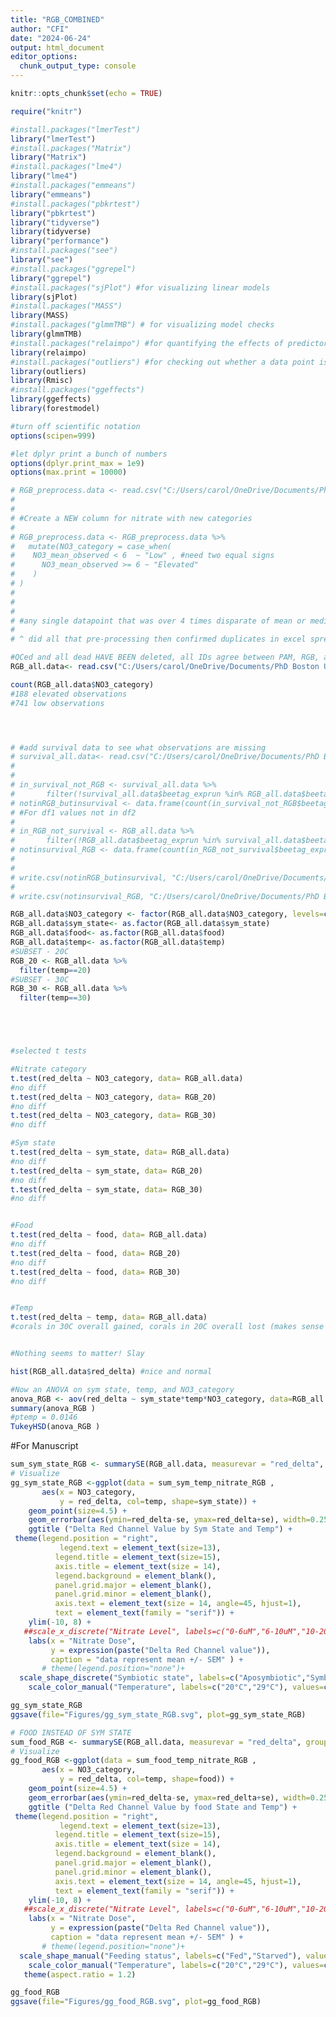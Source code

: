 ```yaml
---
title: "RGB_COMBINED"
author: "CFI"
date: "2024-06-24"
output: html_document
editor_options: 
  chunk_output_type: console
---
```


```r
knitr::opts_chunk$set(echo = TRUE)
```

```r
require("knitr")

#install.packages("lmerTest")
library("lmerTest")
#install.packages("Matrix")
library("Matrix")
#install.packages("lme4")
library("lme4")
#install.packages("emmeans")
library("emmeans")
#install.packages("pbkrtest")
library("pbkrtest")
library("tidyverse")
library(tidyverse)
library("performance")
#install.packages("see")
library("see")
#install.packages("ggrepel")
library("ggrepel")
#install.packages("sjPlot") #for visualizing linear models
library(sjPlot)
#install.packages("MASS")
library(MASS)
#install.packages("glmmTMB") # for visualizing model checks
library(glmmTMB)
#install.packages("relaimpo") #for quantifying the effects of predictor variables
library(relaimpo)
#install.packages("outliers") #for checking out whether a data point is an outlier
library(outliers)
library(Rmisc)
#install.packages("ggeffects")
library(ggeffects)
library(forestmodel)

#turn off scientific notation
options(scipen=999)

#let dplyr print a bunch of numbers
options(dplyr.print_max = 1e9)
options(max.print = 10000)   

```




```r
# RGB_preprocess.data <- read.csv("C:/Users/carol/OneDrive/Documents/PhD Boston University 2019-/Astrangia_nutrient_stressors_Rotjan_lab/Data/RGB_ALL_Recomputted_dead_deleted_5_19_24.csv", header=TRUE, sep=",",stringsAsFactors = FALSE)
# 
# 
# #Create a NEW column for nitrate with new categories
# 
# RGB_preprocess.data <- RGB_preprocess.data %>%
#   mutate(NO3_category = case_when(
#    NO3_mean_observed < 6  ~ "Low" , #need two equal signs
#      NO3_mean_observed >= 6 ~ "Elevated" 
#    )
# )
# 
# 
# 
# #any single datapoint that was over 4 times disparate of mean or median from rest of treatment was discarded
#
# ^ did all that pre-processing then confirmed duplicates in excel spreadhseet. Now we can just read the csv

#QCed and all dead HAVE BEEN deleted, all IDs agree between PAM, RGB, and survival --6.26.24
RGB_all.data<- read.csv("C:/Users/carol/OneDrive/Documents/PhD Boston University 2019-/Astrangia_nutrient_stressors_Rotjan_lab/Data/RGB_recomputed_dead_deleted_combined_NO3categorized_6_26_24.csv", header=TRUE, sep=",",stringsAsFactors = FALSE)

count(RGB_all.data$NO3_category)
#188 elevated observations
#741 low observations





```

```r
# #add survival data to see what observations are missing
# survival_all.data<- read.csv("C:/Users/carol/OneDrive/Documents/PhD Boston University 2019-/Astrangia_nutrient_stressors_Rotjan_lab/Data/Survival_06_26_24.csv", header=TRUE, sep=",",stringsAsFactors = FALSE)
# 
# 
# in_survival_not_RGB <- survival_all.data %>% 
#       filter(!survival_all.data$beetag_exprun %in% RGB_all.data$beetag_exprun) #RGBs not in survival
# notinRGB_butinsurvival <- data.frame(count(in_survival_not_RGB$beetag_exprun))
# #For df1 values not in df2
# 
# in_RGB_not_survival <- RGB_all.data %>% 
#       filter(!RGB_all.data$beetag_exprun %in% survival_all.data$beetag_exprun) #survivals not in RGB
# notinsurvival_RGB <- data.frame(count(in_RGB_not_survival$beetag_exprun))
# 
# 
# write.csv(notinRGB_butinsurvival, "C:/Users/carol/OneDrive/Documents/PhD Boston University 2019-/Astrangia_nutrient_stressors_Rotjan_lab/Data/notinRGB_butinsurvival.csv")
# 
# write.csv(notinsurvival_RGB, "C:/Users/carol/OneDrive/Documents/PhD Boston University 2019-/Astrangia_nutrient_stressors_Rotjan_lab/Data/notinsurvival_RGB.csv")
```

```r

RGB_all.data$NO3_category <- factor(RGB_all.data$NO3_category, levels=c("Low", "Elevated"))
RGB_all.data$sym_state<- as.factor(RGB_all.data$sym_state)
RGB_all.data$food<- as.factor(RGB_all.data$food)
RGB_all.data$temp<- as.factor(RGB_all.data$temp)
#SUBSET - 20C
RGB_20 <- RGB_all.data %>%
  filter(temp==20)
#SUBSET - 30C
RGB_30 <- RGB_all.data %>%
  filter(temp==30)






```

```r
#selected t tests

#Nitrate category
t.test(red_delta ~ NO3_category, data= RGB_all.data)
#no diff
t.test(red_delta ~ NO3_category, data= RGB_20)
#no diff
t.test(red_delta ~ NO3_category, data= RGB_30)
#no diff

#Sym state
t.test(red_delta ~ sym_state, data= RGB_all.data)
#no diff
t.test(red_delta ~ sym_state, data= RGB_20)
#no diff
t.test(red_delta ~ sym_state, data= RGB_30)
#no diff


#Food
t.test(red_delta ~ food, data= RGB_all.data)
#no diff
t.test(red_delta ~ food, data= RGB_20)
#no diff
t.test(red_delta ~ food, data= RGB_30)
#no diff


#Temp
t.test(red_delta ~ temp, data= RGB_all.data)
#corals in 30C overall gained, corals in 20C overall lost (makes sense re: sym phys)


#Nothing seems to matter! Slay
```

```r
hist(RGB_all.data$red_delta) #nice and normal

#Now an ANOVA on sym state, temp, and NO3_category 
anova_RGB <- aov(red_delta ~ sym_state*temp*NO3_category, data=RGB_all.data)
summary(anova_RGB )
#ptemp = 0.0146
TukeyHSD(anova_RGB )


```


#For Manuscript
```r
sum_sym_state_RGB <- summarySE(RGB_all.data, measurevar = "red_delta", groupvars = c("sym_state", "temp", "NO3_category"))
# Visualize
gg_sym_state_RGB <-ggplot(data = sum_sym_temp_nitrate_RGB ,
       aes(x = NO3_category,
           y = red_delta, col=temp, shape=sym_state)) +
    geom_point(size=4.5) +
    geom_errorbar(aes(ymin=red_delta-se, ymax=red_delta+se), width=0.25, linewidth=0.8) +
    ggtitle ("Delta Red Channel Value by Sym State and Temp") +
 theme(legend.position = "right",
           legend.text = element_text(size=13),
          legend.title = element_text(size=15),
          axis.title = element_text(size = 14),
          legend.background = element_blank(),
          panel.grid.major = element_blank(), 
          panel.grid.minor = element_blank(),
          axis.text = element_text(size = 14, angle=45, hjust=1),
          text = element_text(family = "serif")) +
    ylim(-10, 8) +
   ##scale_x_discrete("Nitrate Level", labels=c("0-6uM","6-10uM","10-20uM","10uM"))+
    labs(x = "Nitrate Dose", 
         y = expression(paste("Delta Red Channel value")), 
         caption = "data represent mean +/- SEM" ) +
       # theme(legend.position="none")+
  scale_shape_discrete("Symbiotic state", labels=c("Aposymbiotic","Symbiotic")) +
    scale_color_manual("Temperature", labels=c("20°C","29°C"), values=c("dodgerblue", "darkred"))

gg_sym_state_RGB
ggsave(file="Figures/gg_sym_state_RGB.svg", plot=gg_sym_state_RGB)

# FOOD INSTEAD OF SYM STATE
sum_food_RGB <- summarySE(RGB_all.data, measurevar = "red_delta", groupvars = c("food", "temp", "NO3_category"))
# Visualize
gg_food_RGB <-ggplot(data = sum_food_temp_nitrate_RGB ,
       aes(x = NO3_category,
           y = red_delta, col=temp, shape=food)) +
    geom_point(size=4.5) +
    geom_errorbar(aes(ymin=red_delta-se, ymax=red_delta+se), width=0.25, linewidth=0.8) +
    ggtitle ("Delta Red Channel Value by food State and Temp") +
 theme(legend.position = "right",
           legend.text = element_text(size=13),
          legend.title = element_text(size=15),
          axis.title = element_text(size = 14),
          legend.background = element_blank(),
          panel.grid.major = element_blank(), 
          panel.grid.minor = element_blank(),
          axis.text = element_text(size = 14, angle=45, hjust=1),
          text = element_text(family = "serif")) +
    ylim(-10, 8) +
   ##scale_x_discrete("Nitrate Level", labels=c("0-6uM","6-10uM","10-20uM","10uM"))+
    labs(x = "Nitrate Dose", 
         y = expression(paste("Delta Red Channel value")), 
         caption = "data represent mean +/- SEM" ) +
       # theme(legend.position="none")+
  scale_shape_manual("Feeding status", labels=c("Fed","Starved"), values=c(15,8)) +
    scale_color_manual("Temperature", labels=c("20°C","29°C"), values=c("dodgerblue", "darkred"))+
   theme(aspect.ratio = 1.2)

gg_food_RGB
ggsave(file="Figures/gg_food_RGB.svg", plot=gg_food_RGB) 
```

